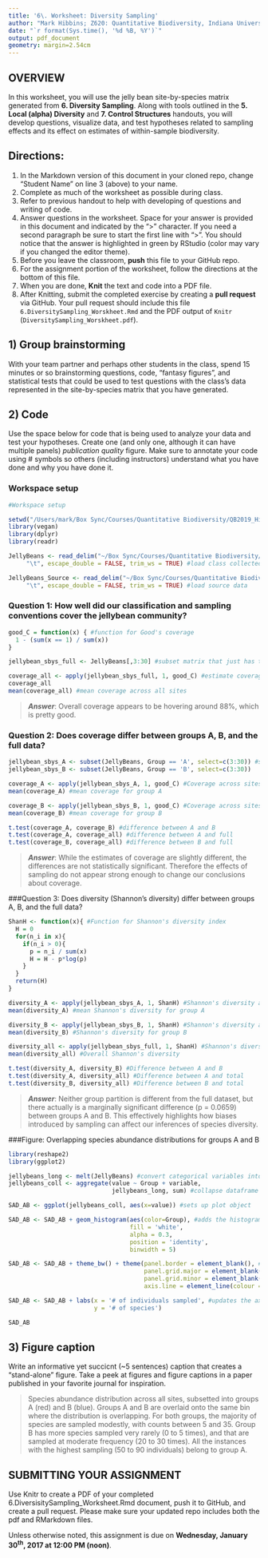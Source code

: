 ```yaml
---
title: '6\. Worksheet: Diversity Sampling'
author: "Mark Hibbins; Z620: Quantitative Biodiversity, Indiana University"
date: "`r format(Sys.time(), '%d %B, %Y')`"
output: pdf_document
geometry: margin=2.54cm
---
```


## OVERVIEW

In this worksheet, you will use the jelly bean site-by-species matrix generated from **6. Diversity Sampling**.
Along with tools outlined in the **5. Local (alpha) Diversity** and **7. Control Structures** handouts, you will develop questions, visualize data, and test hypotheses related to sampling effects and its effect on estimates of within-sample biodiversity. 


## Directions:
1. In the Markdown version of this document in your cloned repo, change "Student Name" on line 3 (above) to your name.
2. Complete as much of the worksheet as possible during class.
3. Refer to previous handout to help with developing of questions and writing of code.
4. Answer questions in the  worksheet.
Space for your answer is provided in this document and indicated by the ">" character.
If you need a second paragraph be sure to start the first line with ">".
You should notice that the answer is highlighted in green by RStudio (color may vary if you changed the editor theme).
5. Before you leave the classroom, **push** this file to your GitHub repo.
6. For the assignment portion of the worksheet, follow the directions at the bottom of this file. 
7. When you are done, **Knit** the text and code into a PDF file.
8. After Knitting, submit the completed exercise by creating a **pull request** via GitHub.
Your pull request should include this file `6.DiversitySampling_Worskheet.Rmd` and the PDF output of `Knitr` (`DiversitySampling_Worskheet.pdf`).


## 1) Group brainstorming 

With your team partner and perhaps other students in the class, spend 15 minutes or so brainstorming questions, code, "fantasy figures", and statistical tests that could be used to test questions with the class's data represented in the site-by-species matrix that you have generated. 

## 2) Code

Use the space below for code that is being used to analyze your data and test your hypotheses. 
Create one (and only one, although it can have multiple panels) *publication quality* figure. 
Make sure to annotate your code using # symbols so others (including instructors) understand what you have done and why you have done it. 

### Workspace setup 
```r
#Workspace setup 

setwd("/Users/mark/Box Sync/Courses/Quantitative Biodiversity/QB2019_Hibbins/2.Worksheets/6.DiversitySampling")
library(vegan)
library(dplyr)
library(readr)

JellyBeans <- read_delim("~/Box Sync/Courses/Quantitative Biodiversity/QB2019_Hibbins/2.Worksheets/6.DiversitySampling/JellyBeans.txt", 
     "\t", escape_double = FALSE, trim_ws = TRUE) #load class collected data

JellyBeans_Source <- read_delim("~/Box Sync/Courses/Quantitative Biodiversity/QB2019_Hibbins/2.Worksheets/6.DiversitySampling/JellyBeans.Source.txt", 
     "\t", escape_double = FALSE, trim_ws = TRUE) #load source data

```
### Question 1: How well did our classification and sampling conventions cover the jellybean community? 
```r
good_C = function(x) { #function for Good's coverage
  1 - (sum(x == 1) / sum(x))
}

jellybean_sbys_full <- JellyBeans[,3:30] #subset matrix that just has the species data

coverage_all <- apply(jellybean_sbys_full, 1, good_C) #estimate coverage for all sites 
coverage_all
mean(coverage_all) #mean coverage across all sites
```
> ***Answer***: Overall coverage appears to be hovering around 88%, which is pretty good. 

### Question 2: Does coverage differ between groups A, B, and the full data? 
```r
jellybean_sbys_A <- subset(JellyBeans, Group == 'A', select=c(3:30)) #split dataframes into A and B
jellybean_sbys_B <- subset(JellyBeans, Group == 'B', select=c(3:30))

coverage_A <- apply(jellybean_sbys_A, 1, good_C) #Coverage across sites for group A
mean(coverage_A) #mean coverage for group A

coverage_B <- apply(jellybean_sbys_B, 1, good_C) #Coverage across sites for group B
mean(coverage_B) #mean coverage for group B

t.test(coverage_A, coverage_B) #difference between A and B
t.test(coverage_A, coverage_all) #difference between A and full
t.test(coverage_B, coverage_all) #difference between B and full 
```
> ***Answer***: While the estimates of coverage are slightly different, the differences are not statistically significant. Therefore the effects of sampling do not appear strong enough to change our conclusions about coverage. 

###Question 3: Does diversity (Shannon's diversity) differ between groups A, B, and the full data?
```r

ShanH <- function(x){ #Function for Shannon's diversity index
  H = 0
  for(n_i in x){
    if(n_i > 0){
      p = n_i / sum(x)
      H = H - p*log(p)
    }
  }
  return(H)
}

diversity_A <- apply(jellybean_sbys_A, 1, ShanH) #Shannon's diversity across sites for group A
mean(diversity_A) #mean Shannon's diversity for group A

diversity_B <- apply(jellybean_sbys_B, 1, ShanH) #Shannon's diversity across sites for group B
mean(diversity_B) #Shannon's diversity for group B

diversity_all <- apply(jellybean_sbys_full, 1, ShanH) #Shannon's diversity across all sites
mean(diversity_all) #Overall Shannon's diversity 

t.test(diversity_A, diversity_B) #Difference between A and B
t.test(diversity_A, diversity_all) #Difference between A and total
t.test(diversity_B, diversity_all) #Difference between B and total

```
> ***Answer***: Neither group partition is different from the full dataset, but there actually is a marginally significant difference (p = 0.0659) between groups A and B. This effectively highlights how biases introduced by sampling can affect our inferences of species diversity. 

###Figure: Overlapping species abundance distributions for groups A and B 
```r

library(reshape2)
library(ggplot2)

jellybeans_long <- melt(JellyBeans) #convert categorical variables into factors
jellybeans_coll <- aggregate(value ~ Group + variable, 
                             jellybeans_long, sum) #collapse dataframe into sums by factor

SAD_AB <- ggplot(jellybeans_coll, aes(x=value)) #sets up plot object 

SAD_AB <- SAD_AB + geom_histogram(aes(color=Group), #adds the histogram 
                                  fill = 'white', 
                                  alpha = 0.3, 
                                  position = 'identity', 
                                  binwidth = 5)

SAD_AB <- SAD_AB + theme_bw() + theme(panel.border = element_blank(), #cleans up the grid space
                                      panel.grid.major = element_blank(),
                                      panel.grid.minor = element_blank(), 
                                      axis.line = element_line(colour = "black"))

SAD_AB <- SAD_AB + labs(x = '# of individuals sampled', #updates the axis labels
                        y = '# of species')

SAD_AB
```

## 3) Figure caption 

Write an informative yet succicnt (~5 sentences) caption that creates a "stand-alone" figure. 
Take a peek at figures and figure captions in a paper published in your favorite journal for inspiration.

> Species abundance distribution across all sites, subsetted into groups A (red) and B (blue). Groups A and B are overlaid onto the same bin where the distribution is overlapping. For both groups, the majority of species are sampled modestly, with counts between 5 and 35. Group B has more species sampled very rarely (0 to 5 times), and that are sampled at moderate frequency (20 to 30 times). All the instances with the highest sampling (50 to 90 individuals) belong to group A. 

## SUBMITTING YOUR ASSIGNMENT
Use Knitr to create a PDF of your completed 6.DiversisitySampling_Worksheet.Rmd document, push it to GitHub, and create a pull request.
Please make sure your updated repo includes both the pdf and RMarkdown files.

Unless otherwise noted, this assignment is due on **Wednesday, January 30^th^, 2017 at 12:00 PM (noon)**.